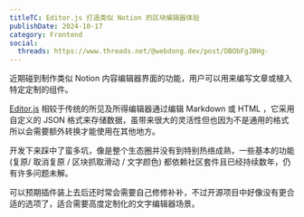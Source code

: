 ```yaml
---
titleTC: Editor.js 打造类似 Notion 的区块编辑器体验
publishDate: 2024-10-17
category: Frontend
social:
  threads: https://www.threads.net/@webdong.dev/post/DBObFgJBHg-
---
```


近期碰到制作类似 Notion 内容编辑器界面的功能，用户可以用来编写文章或植入特定定制的组件。

[Editor.js](https://www.threads.net/@webdong.dev/post/DBObFgJBHg-) 相较于传统的所见及所得编辑器通过编辑 Markdown 或 HTML ，它采用自定义的 JSON 格式来存储数据，虽带来很大的灵活性但也因为不是通用的格式所以会需要额外转换才能使用在其他地方。

开发下来踩中了蛮多坑，像是整个生态圈并没有到特别热络成熟，一些基本的功能 (复原/ 取消复原 / 区块抓取滑动 / 文字颜色) 都依赖社区套件且已经持续数年，仍有许多问题未解。

可以预期插件装上去后还时常会需要自己修修补补，不过开源项目中好像没有更合适的选项了，适合需要高度定制化的文字编辑器场景。
